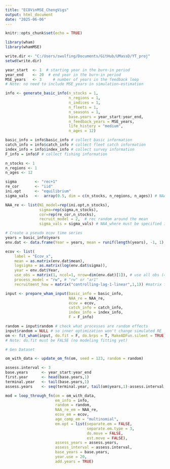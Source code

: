 ```yaml
---
title: "ECOVinMSE_ChengVigs"
output: html_document
date: "2025-06-06"
---
```


```r
knitr::opts_chunk$set(echo = TRUE)

library(wham)
library(whamMSE)

write.dir <- "C:/Users/swulfing/Documents/GitHub/UMassD/YT_proj"
setwd(write.dir)


```

```r

year_start  <- 1  # starting year in the burn-in period
year_end    <- 20  # end year in the burn-in period
MSE_years   <- 3     # number of years in the feedback loop
# Note: no need to include MSE_years in simulation-estimation 

info <- generate_basic_info(n_stocks = 1,
                            n_regions = 1,
                            n_indices = 1,
                            n_fleets = 1,
                            n_seasons = 1,
                            base.years = year_start:year_end,
                            n_feedback_years = MSE_years,
                            life_history = "medium",
                            n_ages = 12) 

basic_info = info$basic_info # collect basic information
catch_info = info$catch_info # collect fleet catch information
index_info = info$index_info # collect survey information
F_info = info$F # collect fishing information

n_stocks <- 1
n_regions <- 1
n_ages <- 12

sigma        <- "rec+1"
re_cor       <- "iid"
ini.opt      <- "equilibrium" 
sigma_vals   <-  array(0.5, dim = c(n_stocks, n_regions, n_ages)) # NAA sigma # array(0.5, dim = c(n_stocks, n_regions, n_ages)) # NAA sigma

NAA_re <- list(N1_model=rep(ini.opt,n_stocks),
               sigma=rep(sigma,n_stocks),
               cor=rep(re_cor,n_stocks),
               recruit_model = 2,  # rec random around the mean
               sigma_vals = sigma_vals) # NAA_where must be specified in basic_info!

```

```r

# Create a pseudo ecov time series
years = basic_info$years
env.dat <- data.frame(Year = years, mean = runif(length(years), -1, 1), sigma = runif(length(years), 0, 0.2))

ecov <- list(
    label = "Ecov_x",
    mean = as.matrix(env.dat$mean),
    logsigma = as.matrix(log(env.dat$sigma)),
    year = env.dat$Year,
    use_obs = matrix(1, ncol=1, nrow=dim(env.dat)[1]), # use all obs (=1)
    process_model = "rw", # "rw" or "ar1"
    recruitment_how = matrix("controlling-lag-1-linear",1,1)) #matrix for number of stocks (1) and number of Ecovs (1)

```

```r

input <- prepare_wham_input(basic_info = basic_info, 
                            NAA_re = NAA_re,
                            ecov = ecov,
                            catch_info = catch_info, 
                            index_info = index_info, 
                            F = F_info)

random = input$random # check what processes are random effects
input$random = NULL # so inner optimization won't change simulated RE
om <- fit_wham(input, do.fit = F, do.brps = T, MakeADFun.silent = TRUE)
# Note: do.fit must be FALSE (no modeling fitting yet)

# Gen Dataset

om_with_data <- update_om_fn(om, seed = 123, random = random)

```

```r

assess.interval <- 3
base.years      <- year_start:year_end
first.year      <- head(base.years,1)
terminal.year   <- tail(base.years,1)
assess.years    <- seq(terminal.year, tail(om$years,1)-assess.interval,by = assess.interval)

mod = loop_through_fn(om = om_with_data,
                      em_info = info, 
                      random = random,
                      NAA_re_em = NAA_re, 
                      ecov_em = ecov,
                      age_comp_em = "multinomial",
                      em.opt = list(separate.em = FALSE, 
                                    separate.em.type = 3, 
                                    do.move = FALSE, 
                                    est.move = FALSE),
                      assess_years = assess.years, 
                      assess_interval = assess.interval, 
                      base_years = base.years,
                      year.use = 20,
                      add.years = TRUE)

```



















